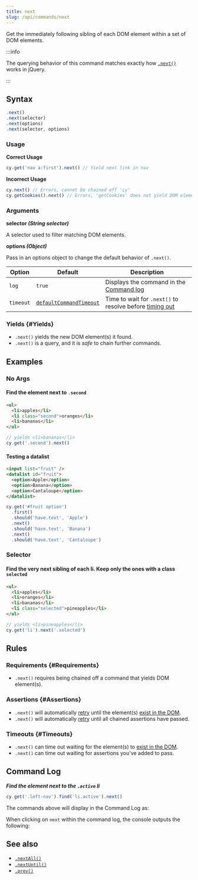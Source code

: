 ```yaml
---
title: next
slug: /api/commands/next
---
```


Get the immediately following sibling of each DOM element within a set of DOM
elements.

:::info

The querying behavior of this command matches exactly how
[`.next()`](http://api.jquery.com/next) works in jQuery.

:::

## Syntax

```javascript
.next()
.next(selector)
.next(options)
.next(selector, options)
```

### Usage

<Icon name="check-circle" color="green" /> **Correct Usage**

```javascript
cy.get('nav a:first').next() // Yield next link in nav
```

<Icon name="exclamation-triangle" color="red" /> **Incorrect Usage**

```javascript
cy.next() // Errors, cannot be chained off 'cy'
cy.getCookies().next() // Errors, 'getCookies' does not yield DOM element
```

### Arguments

<Icon name="angle-right" /> **selector _(String selector)_**

A selector used to filter matching DOM elements.

<Icon name="angle-right" /> **options _(Object)_**

Pass in an options object to change the default behavior of `.next()`.

| Option    | Default                                                           | Description                                                                           |
| --------- | ----------------------------------------------------------------- | ------------------------------------------------------------------------------------- |
| `log`     | `true`                                                            | Displays the command in the [Command log](/app/core-concepts/open-mode#Command-Log) |
| `timeout` | [`defaultCommandTimeout`](/app/references/configuration#Timeouts) | Time to wait for `.next()` to resolve before [timing out](#Timeouts)                  |

### Yields [<Icon name="question-circle"/>](/app/core-concepts/introduction-to-cypress#Subject-Management) {#Yields}

- `.next()` yields the new DOM element(s) it found.
- `.next()` is a query, and it is _safe_ to chain further commands.

## Examples

### No Args

#### Find the element next to `.second`

```html
<ul>
  <li>apples</li>
  <li class="second">oranges</li>
  <li>bananas</li>
</ul>
```

```javascript
// yields <li>bananas</li>
cy.get('.second').next()
```

#### Testing a datalist

```html
<input list="fruit" />
<datalist id="fruit">
  <option>Apple</option>
  <option>Banana</option>
  <option>Cantaloupe</option>
</datalist>
```

```javascript
cy.get('#fruit option')
  .first()
  .should('have.text', 'Apple')
  .next()
  .should('have.text', 'Banana')
  .next()
  .should('have.text', 'Cantaloupe')
```

### Selector

#### Find the very next sibling of each li. Keep only the ones with a class `selected`

```html
<ul>
  <li>apples</li>
  <li>oranges</li>
  <li>bananas</li>
  <li class="selected">pineapples</li>
</ul>
```

```javascript
// yields <li>pineapples</li>
cy.get('li').next('.selected')
```

## Rules

### Requirements [<Icon name="question-circle"/>](/app/core-concepts/introduction-to-cypress#Chains-of-Commands) {#Requirements}

- `.next()` requires being chained off a command that yields DOM element(s).

### Assertions [<Icon name="question-circle"/>](/app/core-concepts/introduction-to-cypress#Assertions) {#Assertions}

- `.next()` will automatically [retry](/app/core-concepts/retry-ability)
  until the element(s)
  [exist in the DOM](/app/core-concepts/introduction-to-cypress#Implicit-Assertions).
- `.next()` will automatically [retry](/app/core-concepts/retry-ability)
  until all chained assertions have passed.

### Timeouts [<Icon name="question-circle"/>](/app/core-concepts/introduction-to-cypress#Timeouts) {#Timeouts}

- `.next()` can time out waiting for the element(s) to
  [exist in the DOM](/app/core-concepts/introduction-to-cypress#Implicit-Assertions).
- `.next()` can time out waiting for assertions you've added to pass.

## Command Log

**_Find the element next to the `.active` li_**

```javascript
cy.get('.left-nav').find('li.active').next()
```

The commands above will display in the Command Log as:

<DocsImage
  src="/img/api/next/find-next-element-when-testing-dom.png"
  alt="Command Log next"
/>

When clicking on `next` within the command log, the console outputs the
following:

<DocsImage
  src="/img/api/next/elements-next-command-applied-to.png"
  alt="Console Log next"
/>

## See also

- [`.nextAll()`](/api/commands/nextall)
- [`.nextUntil()`](/api/commands/nextuntil)
- [`.prev()`](/api/commands/prev)

